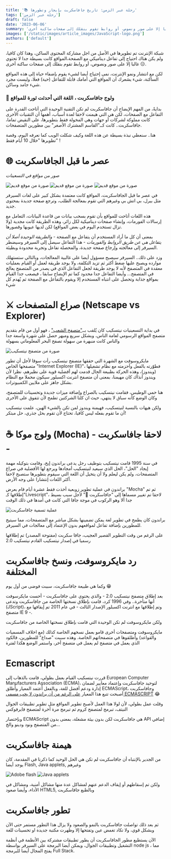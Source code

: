 ```yaml
---
title: '📚 رحلة عبر الزمن: تاريخ جافاسكربت بإيجاز وتطورها'
tags: ['رحلة عبر الزمن']
draft: false
date: '2023-06-06'
summary: 'شبكة الإنترنت تم تطويرها في الأصل من اجل مشاركة المحتوى الساكن، وهذا كان كافيا، ولم يكن هناك احتياج إلى تفاعل ديناميكي مع الصفحة،المواقع كانت بسيطة جدا لا تحتوي غالبا إلا على صور ونصوص، أو روابط تقوم بنقلك إلى صفحات ساكنة أخرى 😑.'
images: ['/static/images/article_images/JavaScript-logo.png']
authors: ['default']
---
```


شبكة الإنترنت تم تطويرها في الأصل من اجل مشاركة المحتوى الساكن، وهذا كان كافيا، ولم يكن هناك احتياج إلى تفاعل ديناميكي مع الصفحة،المواقع كانت بسيطة جدا لا تحتوي غالبا إلا على صور ونصوص، أو روابط تقوم بنقلك إلى صفحات ساكنة أخرى 😑.

لكن مع انتشار ونمو الإنترنت، نمى إحتياج أيضا لشيء يقوم بإضفاء حياة إلى هذه المواقع الساكنة، شيء يشعرك أن المواقع التي أمامك قابلة للتفاعل (حية) فعلا، وليست مجرد شيء جامد وساكن.

### 🌄 ولوج جافاسكربت ، اللغة التي أحدثت ثورة للمواقع

بدايةً، من المهم الإيضاح أن جافاسكربت لم تكن التقنية الوحيدة التي أتاحت القدرة على التفاعل مع الصفحات، لكن هي التي هيمنت لاحقا لعدة أسباب، أهمها أن التقنيات الأخرى كانت مملوكة لشركات أو جهات وهي المخولة فقط بتطويرها، على النقيض تماما، جافاسكربت.. كانت كــ"القاسم المشترك الأصغر" بين مطورين المتصفحات.

هنا.. سنعطي نبذة بسيطة عن هذه اللغة وكيف شكلت الويب كما نعرفه اليوم، وقصة تطويرها "خلال 10 أيام فقط" !

# 🌐 عصر ما قبل الجافاسكربت

_صور من مواقع في التسعينات_

![صورة من موقع قديم](/static/images/article_images/oldwebsite4.png)
![صورة من موقع قديم](/static/images/article_images/oldwebsite5.png)
![صورة من موقع قديم](/static/images/article_images/oldwebsite2.jpg)

في عصر ما قبل الجافاسكربت، المواقع كانت معتمدة بشكل كبير على لغات السيرفر مثل بيرل، بي اتش بي وغيرهم التي تقوم بمعالجة الطلب، وترجع صفحة جديدة بمحتوى جديد.

هذه اللغات أتاحت للمواقع بأن تقوم بسحب بيانات من قاعدة البيانات، التعامل مع إرسالات الفورمات، وإنشاء صفحات ديناميكية لكل زائر، وهذه الطريقة كانت مجدية (ولا تزال تستخدم اليوم في بعض المواقع) لكن لديها عيوبها وقصورها.

بمعنى أن كل ما أراد المستخدم أن يتفاعل مع الصفحة - _والطريقة الوحيدة أصلا أن يتفاعل هي عن طريق الروابط والفورمات_ - هذا التفاعل سيصل إلى السيرفر وسيضطر السيرفر إلى معالجته وإرجاع صفحة جديدة، والمحصلة تفاعل وتجربة محدودة وبطيئة.

وزد على ذلك.. السيرفر سيصبح مسؤول أيضا على غالبية المعالجات، وبالتالي ستستهلك موارده ويصبح عليها ضغط أكثر ثم تزيد التكلفة، ولا يوجد طريقة لعمل أو القيام بعمليات معقدة في المتصفح لأنه لا يوجد طريقة لجعل التفاعل الذي في يصدر من المتصفح يعالج في المتصفح...
وأيضا التفاعل جدا محدود كما تم الإيضاح سابقا ، فيصعب جدا القيام بمواقع جذابة وتحصل على انتباه المستخدم إلا ويقوم بالتفاعل مع الصفحة ثم يٌهدم كل شيء

# ⚔ صراع المتصفحات (Netscape vs Explorer)

في بداية التسعينيات نيتسكيب كان يٌلقب بــ["متصفح الشعب"](<https://www.mozilla.org/en-CA/firefox/browsers/browser-history/#:~:text=The%20next%20year%20(1994),,of%20war%20for%20internet%20users>) ، فهو أول من قام بتقديم متصفح المواقع الرسومي لعامة الناس، وبشكل سريع ومبهر حصل على شهرة واسعة جدا والناس كانت منبهرة من سهولة تصفح البحر المعلوماتي بسهولة

![صورة من متصفح نيتسكيب](/static/images/article_images/netscape.png)

مايكروسوفت مع الشهرة التي حققها متصفح نيتسكيب رأت سوقا لأجل أن تطور متصفحها الخاص "Internet Explorer (IE)"، فطوّرته بالفعل وأحزمته مع نظام تشغيلها (ويندوز)، وهذه الحركة بطبيعة الحال قدمت لهم أفضلية قوية على نظيرهم، نظرا لأن ويندوز أنذاك كان مهيمنا، بمعنى أن متصفح انترنت اكسبلور سيكون محملا مع النظام بشكل جاهز على ملايين الكمبيوترات.

هنا حمي الوطيس، فقامت نيتسكيب بالصراع وإضافة ميزات جديدة وتحسينات للمتصفح، وكان الوضع كأنه سباق لا ينتهي، حيث ان كلتا الشركتين تطمح لأن تتفوق على الأخرى

ولكن هيهات بالنسبة لنيتسكيب، فهيمنة ويندوز لمن تكن بالشيء الهين، علمت نيتسكيب أن ما تقوم بفعله ليس كافيا، تحتاج لأن تقوم بحل جذري، حل مبتكر!

# ☕ ولوج موكا (Mocha) - لاحقا جافاسكربت -

في سنة 1995 قامت نيتسكيب بتوظيف رجل يدعى براندون إيخ، وقامت بتوكيله مهمة إيجاد "الحل"، الحل الذي سيعيد لنيتسكيب أمجادها ويرجع لها الأفضلية في صراع المتصفحات، ولم يكن ليعلم ولا أن يتخيل أن اللغة التي سيقوم بتطويرها ستصبح لاحقا أكثر اللغات إنتشارا على وجه الأرض.

براندون في عملية تطوير زوبعية أخذت فقط عشرة أيام قام بعرض "Mocha" ثم تم إطلاقها كـ"Livescript"، لاحقا تم تغيير مسماها إلى "جافاسكربت 💛" لأجل سبب بسيط جدا ألا وهو الركوب في موجة جافا التي كانت في أمدها في ذلك الوقت

![عملية تسمية جافاسكربت](/static/images/article_images/renaming_proccess.png)

براندون كان يطمح في تطوير لغة يمكن تضمينها بشكل مباشر مع المتصفحات، مما سيتيح للمطورين بإضافة تفاعل لمواقعهم بدون الإعتماد إلى معالجات في السيرفر.

على الرغم من وقت التطوير القصير العجيب، جافا سكربت (مفتوحة المصدر) تم إطلاقها رسميا في إصدار نيتسكيب القادم نيتسكيب 2.0

# رد مايكروسوفت، ونسخ جافاسكربت المختلفة

وكما هي طبيعة جافاسكربت، سببت فوضى من أول يوم 😁

بعد إطلاق متصفح نيتسكيب 2.0 - والذي يحتوي على جافاسكربت - أحست مايكرسوفت أنها متأخرة.. وفي 1996 كرد، قامت بإطلاق نسختها الخاصة من جافاسكربت وتدعى (JScript)، وتم إطلاقها مع انترنت اكسبلور الإصدار الثالث - في عام 2011 تم إيقافها مع متصفح IE 9 -.

ولكن مايكروسوفت لم تكن الوحيدة التي قامت بإطلاق نسختها الخاصة من جافاسكربت

مايكروسوفت ومتصفحات أخرى قامو بعمل نسخهم الخاصة كذلك (مع اخلاف المسميات والقواعد) وأطلقوها في متصفحاتهم الخاصة. وهذه سببت "صداع" للمطورين، فالكود الذي يعمل في متصفح لم يعمل في متصفح أخر، واستمر الوضع هكذا لفترة

# Ecmascript

قررت نيتسكيب القيام بعمل بطولي، قامت بالذهاب إلى European Computer Manufacturers Association (ECMA)، لتوحيد جافاسكربت وإعتماد معايير لضمان إدارة ودعم أفضل للغة، وبالفعل أٌعتمد المعيار وأٌطلق ECMAScript، وجافاسكربت أصبحت تتبع هذا المعيار [على الرغم من أن براندون لا يحب مسمى ECMASCRIPT](https://twitter.com/BrendanEich/status/986991535446286337) 😂

وقلت عمل بطولي، لأن لولا هذا العمل لأصبح تطوير المواقع مثل تطوير تطبيقات الجوال النيتف، تبرمج لمتصفح كروم ثم تبرمج مرة أخرة لمتصفح فايرفوكس

وبإختصار ECMAScript هي جافاسكربت لكن بدون بيئة مشغلة، بمعنى بدون API إضافي من المتصفح ونود ودينو والخ...

# هيمنة جافاسكربت

من الجدير بالإنتباه أن جافاسكربت لم تكن هي الحل الوحيد كما ذكرنا في المقدمة، كان يوجد أيضا Flash, Java applets, وغيرهم

![Adobe flash](/static/images/article_images/adobe_flash.png)
![Java applets](/static/images/article_images/Java-Logo.png)

ولكن تم إسقاطهم أو إيقاف الدعم عنهم لمشاكل عدة منها مشاكل أمنية، ومشاكل في الأداء، وأيضا صعود HTML5, وبالطبع جافاسكربت

# تطور جافاسكربت

ثم بعد ذلك تواصلت جافاسكربت بالنمو والصعود ولا يزال هذا التطور مستمر حتى الآن وبشكل قوي، ولا تكاد تغمض عين وتفتحها إلا وظهرت مكتبة جديدة او تحسينات للغة

الآن يستطيع مطور الجافاسكربت أن يطور تطبيقات مشتركة بين الأنظمة في أنظمة التشغيل وتطبيقات الجوال، ويمكن أيضا البرمجة على السيرفر بواسطة node js ، مما يفتح المجال أيضا للبرمجة Full Stack.
